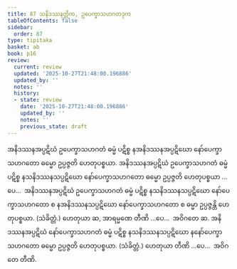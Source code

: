 ```yaml
---
title: 87 သနိဒဿနတ္တိက, ဥပေက္ခာသဟဂတဒုက
tableOfContents: false
sidebar:
  order: 87
type: tipitaka
basket: ab
book: p16
review:
  current: review
  updated: '2025-10-27T21:48:00.196886'
  updated_by: ''
  notes: ''
  history:
  - state: review
    date: '2025-10-27T21:48:00.196886'
    updated_by: ''
    notes: ''
    previous_state: draft
---
```



<ReviewStatus review={frontmatter.review} showDetails={true} />

<HypothesisAnnotation frontmatter={frontmatter} />

<DynamicBreadcrumb />

<Division number="138" book="p16" e="ch" v="40" p="286">

<Paragraph number="330" book="p16">
အနိဒဿနအပ္ပဋိဃံ ဥပေက္ခာသဟဂတံ ဓမ္မံ ပဋိစ္စ နအနိဒဿနအပ္ပဋိဃော နော်ပေက္ခာသဟဂတော ဓမ္မော ဥပ္ပဇ္ဇတိ ဟေတုပစ္စယာ. အနိဒဿနအပ္ပဋိဃံ ဥပေက္ခာသဟဂတံ ဓမ္မံ ပဋိစ္စ နသနိဒဿနသပ္ပဋိဃော နော်ပေက္ခာသဟဂတော ဓမ္မော ဥပ္ပဇ္ဇတိ ဟေတုပစ္စယာ …ပေ…  အနိဒဿနအပ္ပဋိဃံ ဥပေက္ခာသဟဂတံ ဓမ္မံ ပဋိစ္စ နသနိဒဿနသပ္ပဋိဃော နော်ပေက္ခာသဟဂတော စ နအနိဒဿနသပ္ပဋိဃော နော်ပေက္ခာသဟဂတော စ ဓမ္မာ ဥပ္ပဇ္ဇန္တိ ဟေတုပစ္စယာ. (သံခိတ္တံ.) ဟေတုယာ ဆ, အာရမ္မဏေ တီဏိ …ပေ…  အဝိဂတေ ဆ.
</Paragraph>

<Paragraph number="331" book="p16">
အနိဒဿနအပ္ပဋိဃံ နော်ပေက္ခာသဟဂတံ ဓမ္မံ ပဋိစ္စ နသနိဒဿနသပ္ပဋိဃော နနော်ပေက္ခာသဟဂတော ဓမ္မော ဥပ္ပဇ္ဇတိ ဟေတုပစ္စယာ. (သံခိတ္တံ.) ဟေတုယာ တီဏိ …ပေ…  အဝိဂတေ တီဏိ.
</Paragraph>
</Division>